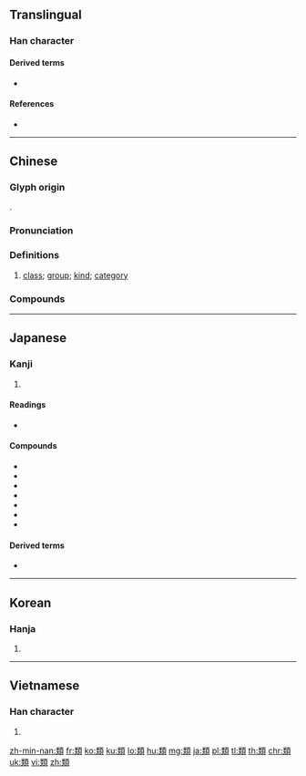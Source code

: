 {{character info/new}}
{{also|类}}
==Translingual==

===Han character===
{{Han char|rn=181|rad=頁|as=10|sn=19|four=91486|canj=FKMBC|ids=⿰类頁}}

====Derived terms====
* {{l|mul|禷}}

====References====
* {{Han ref|kx=1408.130|dkj=43608|dj=1926.130|hdz=74387.040|uh=985E|ud=39006|bh=C3FE|bd=50174}}

----

==Chinese==
{{zh-forms|s=类}}

===Glyph origin===
{{Han etym}}
{{Han compound|頪|犬|ls=psc|c1=p|c2=s}}.

===Pronunciation===
{{zh-pron
|m=lèi
|m-s=nui4
|c=leoi6
|h=pfs=lui
|md=
|mn=lūi
|w=
|mc=y
|oc=y
|cat=n
}}

===Definitions===
{{zh-hanzi}}

# [[class]]; [[group]]; [[kind]]; [[category]]

===Compounds===
{{zh-der|類比|類別|類地行星|類乎|類群|類人猿|類書|類似|類同|類推|類新星|類星體|類型|菌類|刻鵠類鶩|引類呼朋|各類|分類|分類廣告|噍類無遺|事文類聚|同類相呼|匪類|哺乳類|器類|出類拔萃|分類帳|出類拔群|二腮類|同類色|出類超群|品類|廣鼻類|公路類型|同類意識|庶類|人類|同類相殘|宵類|不倫不類|工業分類|倫類|大腸菌類|分類目錄|人類學|不類|噍類|善類|分門別類|士類|垃圾分類|圖書分類|分類學|充類至盡|品位分類|事類|同類相聚|同類相求|同類|口腳類|呼朋引類|以此類推|另類|夜禽類|刺激類化|有教無類|拔類超群|物以類聚|疇類|球類運動|殊方異類|無類|新聞分類|有蹄類|敗類|種類|瓣鰓類|異類|物傷其類|氣類|物類|有袋類|拔群出類|朱子語類|相類|穀類|畫虎類狗|斯文敗類|游禽類|異類對|新新人類|比物連類|相類相從|猴類|異類之人|攀禽類|爪蹄類|根菜類|畫虎類犬|掘足類|果菜類|新人類|無噍類|有胎盤類|淵鑑類函|族類|水禽類|歸類|拔萃出類|類音|蘚類|雙翅類|駢字類編|醜類|類碼|觸類旁通|類化|鞋類|藝文類聚|詞類|類金屬|類隔|醯胺類|鰓尾類|酚類|聲類|類毒素|羊膜類|類疊|類比信號|貝類養殖|類名|義類|親類|類木行星|類經|蕨類|部類|連類|貝類|隨類|翼手類|腹足類|超群拔類|葉菜類|類屬|觭龍類|調類|鹼類|觸類而長|編類|軼群絕類|韻類|鹽類|鰓足類|鳥類|魚類|醜類惡物|篇海類編|言類懸河|蝶類|類聚|類編|類篇|類比電腦|類比唱片|類次|類固醇|類同法|除疾遺類|靈長類|非類相從|非類|超群軼類|醇類|門類|軼類超群|醣類|蟲沙微類|糖苷類|花菜類|蕨類植物|自然分類|紅五類|黑五類|諸如此類|連類比物|藻類|類推作用|膜翅類|職位分類}}

----

==Japanese==

===Kanji===
{{ja-kanji|grade=4|rs=頁10}}

# {{defn|lang=ja|sort=頁10}}

====Readings====
* {{ja-readings|goon=[[るい]] (rui)|kanon=[[るい]] (rui)|on=[[らい]] (rai)|kun=[[たぐい]] (tagui), [[にる]] (niru), [[おおよそ]] (ōyoso), [[おおむね]] (ōmune)|nanori=[[とも]] (tomo), [[なお]] (nao), [[なし]] (nashi), [[よし]] (yoshi)}}

====Compounds====
* {{ja-r|両生類|りょうせいるい}}
* {{ja-r|魚類|ぎょるい}}
* {{ja-r|鳥類|ちょうるい}}
* {{ja-r|爬虫類|はちゅうるい}}
* {{ja-r|哺乳類|ほにゅうるい}}
* {{ja-r|分類|ぶんるい}}
* {{ja-r|種類|しゅるい}}

====Derived terms====
* {{ja-r|類い|たぐい}}

----

==Korean==

===Hanja===
{{ko-hanja|hangeul=[[류]]>[[유]]|eumhun=|rv=ryu>yu|mr=ryu>yu|y=lyu>yu}}

# {{defn|lang=ko|sort=頁10}}

----

==Vietnamese==

===Han character===
{{vi-hantu|[[loại]], [[loài]], [[nòi]]|rs=頁10}}

# {{defn|lang=vi|sort=頁10}}

[[zh-min-nan:類]]
[[fr:類]]
[[ko:類]]
[[ku:類]]
[[lo:類]]
[[hu:類]]
[[mg:類]]
[[ja:類]]
[[pl:類]]
[[tl:類]]
[[th:類]]
[[chr:類]]
[[uk:類]]
[[vi:類]]
[[zh:類]]